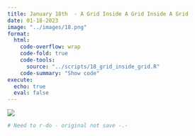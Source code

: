 ```yaml
---
title: January 18th  - A Grid Inside A Grid Inside A Grid
date: 01-18-2023
image: "../images/18.png"
format:
  html:
    code-overflow: wrap
    code-fold: true
    code-tools:
      source: "../scripts/18_grid_inside_grid.R"
    code-summary: "Show code"
execute:
  echo: true
  eval: false
---
```


![](/images/18.png){fig-alt="A generative art piece that consists of four boxes that suspiciously looks like a grid. Each cube is black or white and has the words definitely not a grid scrawled about in them. The boxes are on a light pastel background of four colors." fig-align="center"}

```r
# Need to r-do - original not save -.-
```
